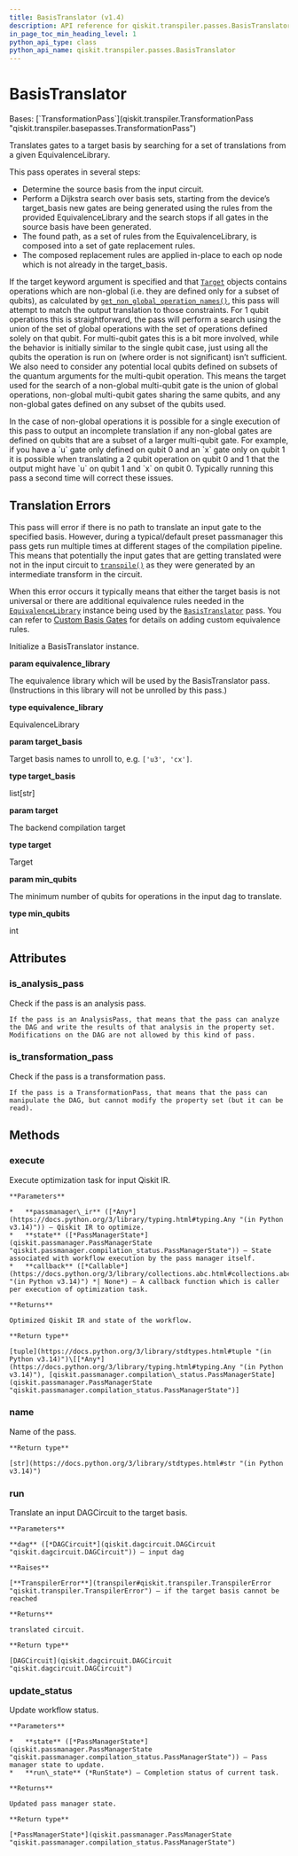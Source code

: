 ```yaml
---
title: BasisTranslator (v1.4)
description: API reference for qiskit.transpiler.passes.BasisTranslator in qiskit v1.4
in_page_toc_min_heading_level: 1
python_api_type: class
python_api_name: qiskit.transpiler.passes.BasisTranslator
---
```


# BasisTranslator

<Class id="qiskit.transpiler.passes.BasisTranslator" isDedicatedPage={true} github="https://github.com/Qiskit/qiskit/tree/stable/1.4/qiskit/transpiler/passes/basis/basis_translator.py#L26-L137" signature="qiskit.transpiler.passes.BasisTranslator(*args, **kwargs)" modifiers="class">
  Bases: [`TransformationPass`](qiskit.transpiler.TransformationPass "qiskit.transpiler.basepasses.TransformationPass")

  Translates gates to a target basis by searching for a set of translations from a given EquivalenceLibrary.

  This pass operates in several steps:

  *   Determine the source basis from the input circuit.
  *   Perform a Dijkstra search over basis sets, starting from the device’s target\_basis new gates are being generated using the rules from the provided EquivalenceLibrary and the search stops if all gates in the source basis have been generated.
  *   The found path, as a set of rules from the EquivalenceLibrary, is composed into a set of gate replacement rules.
  *   The composed replacement rules are applied in-place to each op node which is not already in the target\_basis.

  If the target keyword argument is specified and that [`Target`](qiskit.transpiler.Target "qiskit.transpiler.Target") objects contains operations which are non-global (i.e. they are defined only for a subset of qubits), as calculated by [`get_non_global_operation_names()`](qiskit.transpiler.Target#get_non_global_operation_names "qiskit.transpiler.Target.get_non_global_operation_names"), this pass will attempt to match the output translation to those constraints. For 1 qubit operations this is straightforward, the pass will perform a search using the union of the set of global operations with the set of operations defined solely on that qubit. For multi-qubit gates this is a bit more involved, while the behavior is initially similar to the single qubit case, just using all the qubits the operation is run on (where order is not significant) isn’t sufficient. We also need to consider any potential local qubits defined on subsets of the quantum arguments for the multi-qubit operation. This means the target used for the search of a non-global multi-qubit gate is the union of global operations, non-global multi-qubit gates sharing the same qubits, and any non-global gates defined on any subset of the qubits used.

  <Admonition title="Note" type="note">
    In the case of non-global operations it is possible for a single execution of this pass to output an incomplete translation if any non-global gates are defined on qubits that are a subset of a larger multi-qubit gate. For example, if you have a `u` gate only defined on qubit 0 and an `x` gate only on qubit 1 it is possible when translating a 2 qubit operation on qubit 0 and 1 that the output might have `u` on qubit 1 and `x` on qubit 0. Typically running this pass a second time will correct these issues.
  </Admonition>

  <span id="id1" />

  ## Translation Errors

  This pass will error if there is no path to translate an input gate to the specified basis. However, during a typical/default preset passmanager this pass gets run multiple times at different stages of the compilation pipeline. This means that potentially the input gates that are getting translated were not in the input circuit to [`transpile()`](compiler#qiskit.compiler.transpile "qiskit.compiler.transpile") as they were generated by an intermediate transform in the circuit.

  When this error occurs it typically means that either the target basis is not universal or there are additional equivalence rules needed in the [`EquivalenceLibrary`](qiskit.circuit.EquivalenceLibrary "qiskit.circuit.EquivalenceLibrary") instance being used by the [`BasisTranslator`](#qiskit.transpiler.passes.BasisTranslator "qiskit.transpiler.passes.BasisTranslator") pass. You can refer to [Custom Basis Gates](providers#custom-basis-gates) for details on adding custom equivalence rules.

  Initialize a BasisTranslator instance.

  **param equivalence\_library**

  The equivalence library which will be used by the BasisTranslator pass. (Instructions in this library will not be unrolled by this pass.)

  **type equivalence\_library**

  EquivalenceLibrary

  **param target\_basis**

  Target basis names to unroll to, e.g. `['u3', 'cx']`.

  **type target\_basis**

  list\[str]

  **param target**

  The backend compilation target

  **type target**

  Target

  **param min\_qubits**

  The minimum number of qubits for operations in the input dag to translate.

  **type min\_qubits**

  int

  ## Attributes

  ### is\_analysis\_pass

  <Attribute id="qiskit.transpiler.passes.BasisTranslator.is_analysis_pass">
    Check if the pass is an analysis pass.

    If the pass is an AnalysisPass, that means that the pass can analyze the DAG and write the results of that analysis in the property set. Modifications on the DAG are not allowed by this kind of pass.
  </Attribute>

  ### is\_transformation\_pass

  <Attribute id="qiskit.transpiler.passes.BasisTranslator.is_transformation_pass">
    Check if the pass is a transformation pass.

    If the pass is a TransformationPass, that means that the pass can manipulate the DAG, but cannot modify the property set (but it can be read).
  </Attribute>

  ## Methods

  ### execute

  <Function id="qiskit.transpiler.passes.BasisTranslator.execute" github="https://github.com/Qiskit/qiskit/tree/stable/1.4/qiskit/transpiler/basepasses.py#L189-L211" signature="execute(passmanager_ir, state, callback=None)">
    Execute optimization task for input Qiskit IR.

    **Parameters**

    *   **passmanager\_ir** ([*Any*](https://docs.python.org/3/library/typing.html#typing.Any "(in Python v3.14)")) – Qiskit IR to optimize.
    *   **state** ([*PassManagerState*](qiskit.passmanager.PassManagerState "qiskit.passmanager.compilation_status.PassManagerState")) – State associated with workflow execution by the pass manager itself.
    *   **callback** ([*Callable*](https://docs.python.org/3/library/collections.abc.html#collections.abc.Callable "(in Python v3.14)") *| None*) – A callback function which is caller per execution of optimization task.

    **Returns**

    Optimized Qiskit IR and state of the workflow.

    **Return type**

    [tuple](https://docs.python.org/3/library/stdtypes.html#tuple "(in Python v3.14)")\[[*Any*](https://docs.python.org/3/library/typing.html#typing.Any "(in Python v3.14)"), [qiskit.passmanager.compilation\_status.PassManagerState](qiskit.passmanager.PassManagerState "qiskit.passmanager.compilation_status.PassManagerState")]
  </Function>

  ### name

  <Function id="qiskit.transpiler.passes.BasisTranslator.name" github="https://github.com/Qiskit/qiskit/tree/stable/1.4/qiskit/passmanager/base_tasks.py#L68-L70" signature="name()">
    Name of the pass.

    **Return type**

    [str](https://docs.python.org/3/library/stdtypes.html#str "(in Python v3.14)")
  </Function>

  ### run

  <Function id="qiskit.transpiler.passes.BasisTranslator.run" github="https://github.com/Qiskit/qiskit/tree/stable/1.4/qiskit/transpiler/passes/basis/basis_translator.py#L116-L137" signature="run(dag)">
    Translate an input DAGCircuit to the target basis.

    **Parameters**

    **dag** ([*DAGCircuit*](qiskit.dagcircuit.DAGCircuit "qiskit.dagcircuit.DAGCircuit")) – input dag

    **Raises**

    [**TranspilerError**](transpiler#qiskit.transpiler.TranspilerError "qiskit.transpiler.TranspilerError") – if the target basis cannot be reached

    **Returns**

    translated circuit.

    **Return type**

    [DAGCircuit](qiskit.dagcircuit.DAGCircuit "qiskit.dagcircuit.DAGCircuit")
  </Function>

  ### update\_status

  <Function id="qiskit.transpiler.passes.BasisTranslator.update_status" github="https://github.com/Qiskit/qiskit/tree/stable/1.4/qiskit/transpiler/basepasses.py#L213-L221" signature="update_status(state, run_state)">
    Update workflow status.

    **Parameters**

    *   **state** ([*PassManagerState*](qiskit.passmanager.PassManagerState "qiskit.passmanager.compilation_status.PassManagerState")) – Pass manager state to update.
    *   **run\_state** (*RunState*) – Completion status of current task.

    **Returns**

    Updated pass manager state.

    **Return type**

    [*PassManagerState*](qiskit.passmanager.PassManagerState "qiskit.passmanager.compilation_status.PassManagerState")
  </Function>
</Class>

